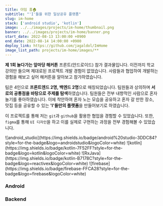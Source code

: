 ```yaml
---
title: 아임 홈🏠
subtitle: "'I'들을 위한 일상공유 플랫폼"
slug: im-home
stack: ['android studio', 'kotlin']
image: ../../images/projects/im-home/thumbnail.png
banner: ../../images/projects/im-home/banner.png
start_date: 2022-08-13 13:00:00 +0900
end_date: 2022-08-14 14:00:00 +0900
deploy_link: https://github.com/jagaldol/ImHome
image_list_path: projects/im-home/images/**
---
```



**제 1회 놀다가는 앞마당 해커톤** 프론트(안드로이드) 참가 결과물입니다. 이전까지 학교 강의만 들으며 제대로된 프로젝트 개발 경험이 없었습니다. 사람들과 협업하여 개발하는 경험을 해보고 싶어 해커튼을 알아보고 참가하였습니다.

팀은 4인으로 **프론트엔드 2명, 백엔드 2명**으로 매칭되었습니다. 팀원들과 상의하며 **서로의 공통점을 바탕으로 주제를 탐색**하였습니다. 팀원들은 전부 내향적인 사람으로 혼자 놀기를 좋아하였습니다. 이에 착안하여 혼자 노는 모습을 공유하고 혼자 갈 만한 장소, 맛집 등을 공유할 수 있는 **'I'들만의 플랫폼**을 만들어보기로 하였습니다.

이 프로젝트를 통해 저는 `git`과 `github`을 활용한 협업을 경험할 수 있었습니다. 또한, `figma`를 통해 `UI 디자인`을 하고 이를 실제로 구현하는 과정을 전부 경험해볼 수 있었습니다.

<Stacks>
  ![android_studio](https://img.shields.io/badge/android%20studio-3DDC84?style=for-the-badge&logo=androidstudio&logoColor=white)
  ![kotlin](https://img.shields.io/badge/kotlin-7F52FF?style=for-the-badge&logo=kotlin&logoColor=white)
  ![RxJava](https://img.shields.io/badge/kotlin-B7178C?style=for-the-badge&logo=reactivex&logoColor=white)
  ![firebase](https://img.shields.io/badge/firebase-FFCA28?style=for-the-badge&logo=firebase&logoColor=white)
</Stacks>

<MemberContainer>
  <h3 className="text-center">Android</h3>
  <MemberGrid
    members={[
      {
        imageSrc: 'https://github.com/gogumac.png',
        link: 'https://github.com/gogumac',
        name: '김유빈',
        description: '안드로이드 앱 개발',
      },
      {
        imageSrc: 'https://github.com/jagaldol.png',
        link: 'https://github.com/jagaldol',
        name: '안혜준',
        description: '안드로이드 앱 개발',
      },
    ]}
  />
  <div className="mt-20">
    <h3 className="text-center">Backend</h3>
  </div>
  <MemberGrid
    members={[
      {
        imageSrc: 'https://github.com/goohanseo.png',
        link: 'https://github.com/goohanseo',
        name: '구한서',
        description: '백엔드 개발',
      },
      {
        imageSrc: 'https://github.com/suhyun0918.png',
        link: 'https://github.com/suhyun0918',
        name: '김수현',
        description: '백엔드 개발',
      },
    ]}
  />
</MemberContainer>
